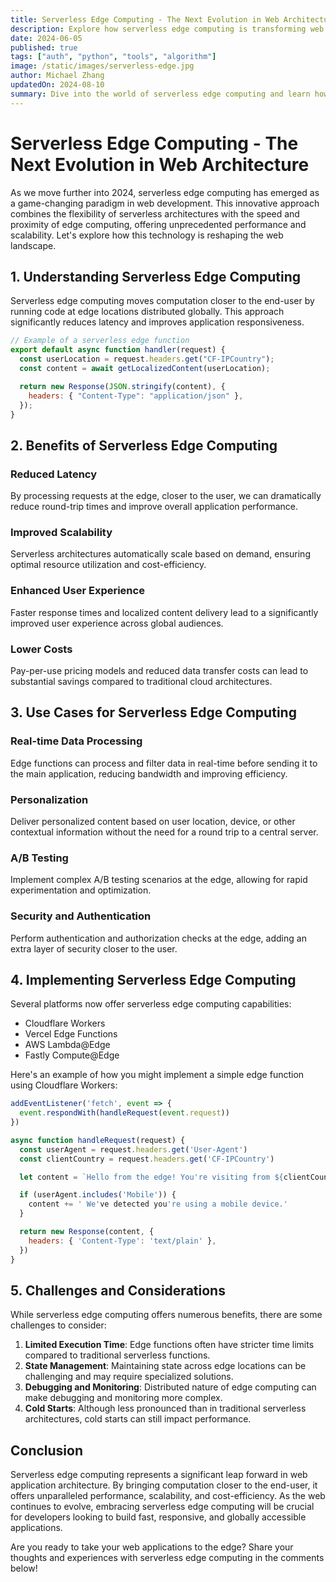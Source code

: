 ```yaml
---
title: Serverless Edge Computing - The Next Evolution in Web Architecture
description: Explore how serverless edge computing is transforming web application architecture and performance
date: 2024-06-05
published: true
tags: ["auth", "python", "tools", "algorithm"]
image: /static/images/serverless-edge.jpg
author: Michael Zhang
updatedOn: 2024-08-10
summary: Dive into the world of serverless edge computing and learn how it's revolutionizing web application delivery, performance, and user experience.
---
```


# Serverless Edge Computing - The Next Evolution in Web Architecture

As we move further into 2024, serverless edge computing has emerged as a game-changing paradigm in web development. This innovative approach combines the flexibility of serverless architectures with the speed and proximity of edge computing, offering unprecedented performance and scalability. Let's explore how this technology is reshaping the web landscape.

## 1. Understanding Serverless Edge Computing

Serverless edge computing moves computation closer to the end-user by running code at edge locations distributed globally. This approach significantly reduces latency and improves application responsiveness.

```javascript
// Example of a serverless edge function
export default async function handler(request) {
  const userLocation = request.headers.get("CF-IPCountry");
  const content = await getLocalizedContent(userLocation);

  return new Response(JSON.stringify(content), {
    headers: { "Content-Type": "application/json" },
  });
}
```

## 2. Benefits of Serverless Edge Computing

### Reduced Latency

By processing requests at the edge, closer to the user, we can dramatically reduce round-trip times and improve overall application performance.

### Improved Scalability

Serverless architectures automatically scale based on demand, ensuring optimal resource utilization and cost-efficiency.

### Enhanced User Experience

Faster response times and localized content delivery lead to a significantly improved user experience across global audiences.

### Lower Costs

Pay-per-use pricing models and reduced data transfer costs can lead to substantial savings compared to traditional cloud architectures.

## 3. Use Cases for Serverless Edge Computing

### Real-time Data Processing

Edge functions can process and filter data in real-time before sending it to the main application, reducing bandwidth and improving efficiency.

### Personalization

Deliver personalized content based on user location, device, or other contextual information without the need for a round trip to a central server.

### A/B Testing

Implement complex A/B testing scenarios at the edge, allowing for rapid experimentation and optimization.

### Security and Authentication

Perform authentication and authorization checks at the edge, adding an extra layer of security closer to the user.

## 4. Implementing Serverless Edge Computing

Several platforms now offer serverless edge computing capabilities:

- Cloudflare Workers
- Vercel Edge Functions
- AWS Lambda@Edge
- Fastly Compute@Edge

Here's an example of how you might implement a simple edge function using Cloudflare Workers:

```javascript
addEventListener('fetch', event => {
  event.respondWith(handleRequest(event.request))
})

async function handleRequest(request) {
  const userAgent = request.headers.get('User-Agent')
  const clientCountry = request.headers.get('CF-IPCountry')

  let content = `Hello from the edge! You're visiting from ${clientCountry}.`

  if (userAgent.includes('Mobile')) {
    content += ' We've detected you're using a mobile device.'
  }

  return new Response(content, {
    headers: { 'Content-Type': 'text/plain' },
  })
}
```

## 5. Challenges and Considerations

While serverless edge computing offers numerous benefits, there are some challenges to consider:

1. **Limited Execution Time**: Edge functions often have stricter time limits compared to traditional serverless functions.
2. **State Management**: Maintaining state across edge locations can be challenging and may require specialized solutions.
3. **Debugging and Monitoring**: Distributed nature of edge computing can make debugging and monitoring more complex.
4. **Cold Starts**: Although less pronounced than in traditional serverless architectures, cold starts can still impact performance.

## Conclusion

Serverless edge computing represents a significant leap forward in web application architecture. By bringing computation closer to the end-user, it offers unparalleled performance, scalability, and cost-efficiency. As the web continues to evolve, embracing serverless edge computing will be crucial for developers looking to build fast, responsive, and globally accessible applications.

Are you ready to take your web applications to the edge? Share your thoughts and experiences with serverless edge computing in the comments below!
